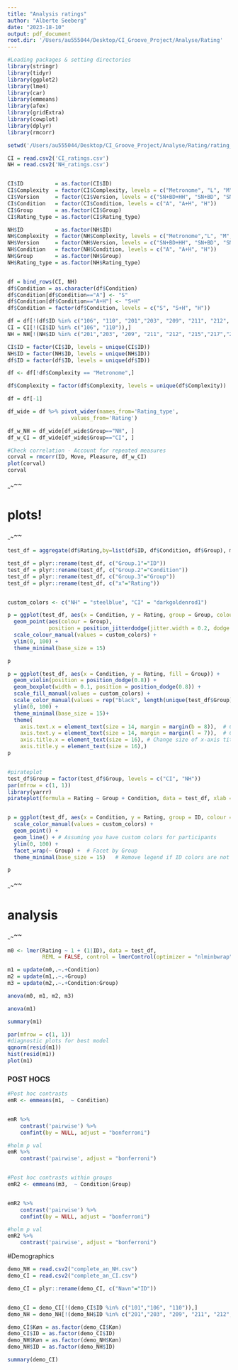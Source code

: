 ```yaml
---
title: "Analysis ratings"
author: "Alberte Seeberg"
date: "2023-18-10"
output: pdf_document
root.dir: '/Users/au555044/Desktop/CI_Groove_Project/Analyse/Rating'
---
```



```r
#Loading packages & setting directories
library(stringr)
library(tidyr)
library(ggplot2)
library(lme4)
library(car)
library(emmeans)
library(afex)
library(gridExtra)
library(cowplot)
library(dplyr)
library(rmcorr)

setwd('/Users/au555044/Desktop/CI_Groove_Project/Analyse/Rating/rating_data')

CI = read.csv2('CI_ratings.csv')
NH = read.csv2('NH_ratings.csv')


CI$ID          = as.factor(CI$ID)
CI$Complexity  = factor(CI$Complexity, levels = c("Metronome", "L", "M", "H"))
CI$Version     = factor(CI$Version, levels = c("SN+BD+HH", "SN+BD", "SN+HH", "SN"))
CI$Condition   = factor(CI$Condition, levels = c("A", "A+H", "H"))
CI$Group       = as.factor(CI$Group)
CI$Rating_type = as.factor(CI$Rating_type)

NH$ID          = as.factor(NH$ID)
NH$Complexity  = factor(NH$Complexity, levels = c("Metronome","L", "M", "H"))
NH$Version     = factor(NH$Version, levels = c("SN+BD+HH", "SN+BD", "SN+HH", "SN"))
NH$Condition   = factor(NH$Condition, levels = c("A", "A+H", "H"))
NH$Group       = as.factor(NH$Group)
NH$Rating_type = as.factor(NH$Rating_type)


df = bind_rows(CI, NH)
df$Condition = as.character(df$Condition)
df$Condition[df$Condition=="A"] <- "S"
df$Condition[df$Condition=="A+H"] <- "S+H"
df$Condition = factor(df$Condition, levels = c("S", "S+H", "H"))

df = df[!(df$ID %in% c("106", "110", "201","203", "209", "211", "212", "215","217","220")),]
CI = CI[!(CI$ID %in% c("106", "110")),]
NH = NH[!(NH$ID %in% c("201","203", "209", "211", "212", "215","217","220")),]

CI$ID = factor(CI$ID, levels = unique(CI$ID))
NH$ID = factor(NH$ID, levels = unique(NH$ID))
df$ID = factor(df$ID, levels = unique(df$ID))

df <- df[!df$Complexity == "Metronome",]

df$Complexity = factor(df$Complexity, levels = unique(df$Complexity))

df = df[-1]

df_wide = df %>% pivot_wider(names_from='Rating_type',
                    values_from='Rating')

df_w_NH = df_wide[df_wide$Group=="NH", ]
df_w_CI = df_wide[df_wide$Group=="CI", ]

#Check correlation - Account for repeated measures
corval = rmcorr(ID, Move, Pleasure, df_w_CI)
plot(corval)
corval

```



########                               ~*~*~*~*~*~*~*~*~*~*                             ##########
#                                            plots!                                             #
##############                         *~*~*~*~*~*~*~*~*~*~                           ###########


```r

test_df = aggregate(df$Rating,by=list(df$ID, df$Condition, df$Group), mean)

test_df = plyr::rename(test_df, c("Group.1"="ID"))
test_df = plyr::rename(test_df, c("Group.2"="Condition"))
test_df = plyr::rename(test_df, c("Group.3"="Group"))
test_df = plyr::rename(test_df, c("x"="Rating"))


custom_colors <- c("NH" = "steelblue", "CI" = "darkgoldenrod1")

p = ggplot(test_df, aes(x = Condition, y = Rating, group = Group, colour = Group)) +
  geom_point(aes(colour = Group), 
             position = position_jitterdodge(jitter.width = 0.2, dodge.width = 0.7)) +
  scale_colour_manual(values = custom_colors) +
  ylim(0, 100) +
  theme_minimal(base_size = 15)

p

p = ggplot(test_df, aes(x = Condition, y = Rating, fill = Group)) +
  geom_violin(position = position_dodge(0.8)) + 
  geom_boxplot(width = 0.1, position = position_dodge(0.8)) + 
  scale_fill_manual(values = custom_colors) +
  scale_color_manual(values = rep("black", length(unique(test_df$Group)))) +
  ylim(0, 100) +
  theme_minimal(base_size = 15)+
  theme(
    axis.text.x = element_text(size = 14, margin = margin(b = 8)),  # Change size of Condition names
    axis.text.y = element_text(size = 14, margin = margin(l = 7)),  # Change size of Rating values
    axis.title.x = element_text(size = 16), # Change size of x-axis title
    axis.title.y = element_text(size = 16),)
p


#pirateplot
test_df$Group = factor(test_df$Group, levels = c("CI", "NH"))
par(mfrow = c(1, 1))
library(yarrr)
pirateplot(formula = Rating ~ Group + Condition, data = test_df, xlab = "Group",ylab="Rating", theme=2, pal="espresso", cex.lab = 1.1, cex.axis = 1, ylim=c(0,100), cex.names = 0.7, avg.line.o=1, bar.f.o = .2, bean.b.o = .7, point.o = 0.3, point.pch = 1, back.col = "white")


p = ggplot(test_df, aes(x = Condition, y = Rating, group = ID, colour = Group)) +
  scale_color_manual(values = custom_colors) +
  geom_point() +
  geom_line() + # Assuming you have custom colors for participants
  ylim(0, 100) +
  facet_wrap(~ Group) +  # Facet by Group
  theme_minimal(base_size = 15)   # Remove legend if ID colors are not needed in legend

p


```
########                               ~*~*~*~*~*~*~*~*~*~*                             ##########
#                                            analysis                                            #
##############                         *~*~*~*~*~*~*~*~*~*~                           ###########


```r

m0 <- lmer(Rating ~ 1 + (1|ID), data = test_df,
           REML = FALSE, control = lmerControl(optimizer = "nlminbwrap", calc.derivs = FALSE))

m1 = update(m0,.~.+Condition) 
m2 = update(m1,.~.+Group) 
m3 = update(m2,.~.+Condition:Group)

anova(m0, m1, m2, m3)

anova(m1)

summary(m1)

par(mfrow = c(1, 1))
#diagnostic plots for best model
qqnorm(resid(m1))
hist(resid(m1))
plot(m1)
```

### POST HOCS ### 
```r
#Post hoc contrasts
emR <- emmeans(m1,  ~ Condition)


emR %>% 
    contrast('pairwise') %>% 
    confint(by = NULL, adjust = "bonferroni") 

#holm p val
emR %>% 
    contrast('pairwise', adjust = "bonferroni")


#Post hoc contrasts within groups
emR2 <- emmeans(m3,  ~ Condition|Group)


emR2 %>% 
    contrast('pairwise') %>% 
    confint(by = NULL, adjust = "bonferroni") 

#holm p val
emR2 %>% 
    contrast('pairwise', adjust = "bonferroni")

```



#Demographics
```r
demo_NH = read.csv2("complete_an_NH.csv")
demo_CI = read.csv2("complete_an_CI.csv")

demo_CI = plyr::rename(demo_CI, c("Navn"="ID"))


demo_CI = demo_CI[!(demo_CI$ID %in% c("101","106", "110")),]
demo_NH = demo_NH[!(demo_NH$ID %in% c("201","203", "209", "211", "212", "215","217","220")),]

demo_CI$Køn = as.factor(demo_CI$Køn)
demo_CI$ID = as.factor(demo_CI$ID)
demo_NH$Køn = as.factor(demo_NH$Køn)
demo_NH$ID = as.factor(demo_NH$ID)

summary(demo_CI)

```